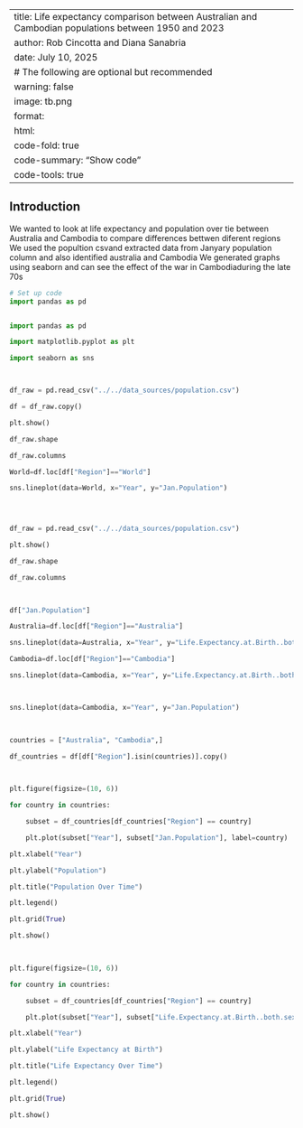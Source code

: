 
---
title: Life expectancy comparison between Australian and Cambodian populations between 1950 and 2023 
author: Rob Cincotta and Diana Sanabria
date: July 10, 2025
# The following are optional but recommended
warning: false
image: tb.png 
format:
  html:
    code-fold: true
    code-summary: "Show code"
    code-tools: true
---

## Introduction

We wanted to look at  life expectancy and population over tie between Australia and Cambodia to compare differences bettwen diferent regions  We used the popultion csvand extracted data from Janyary population column and also identified australia and Cambodia  We generated graphs using seaborn and can see the effect of the war in Cambodiaduring the late 70s 


```python
# Set up code
import pandas as pd


import pandas as pd

import matplotlib.pyplot as plt

import seaborn as sns



df_raw = pd.read_csv("../../data_sources/population.csv")

df = df_raw.copy()

plt.show()

df_raw.shape

df_raw.columns

World=df.loc[df["Region"]=="World"]

sns.lineplot(data=World, x="Year", y="Jan.Population")


 

df_raw = pd.read_csv("../../data_sources/population.csv")

plt.show()

df_raw.shape

df_raw.columns

 

df["Jan.Population"]

Australia=df.loc[df["Region"]=="Australia"]

sns.lineplot(data=Australia, x="Year", y="Life.Expectancy.at.Birth..both.sexes..years.")

Cambodia=df.loc[df["Region"]=="Cambodia"]

sns.lineplot(data=Cambodia, x="Year", y="Life.Expectancy.at.Birth..both.sexes..years.")



sns.lineplot(data=Cambodia, x="Year", y="Jan.Population")

            

countries = ["Australia", "Cambodia",]

df_countries = df[df["Region"].isin(countries)].copy()

 

plt.figure(figsize=(10, 6))

for country in countries:

    subset = df_countries[df_countries["Region"] == country]

    plt.plot(subset["Year"], subset["Jan.Population"], label=country)

plt.xlabel("Year")

plt.ylabel("Population")

plt.title("Population Over Time")

plt.legend()

plt.grid(True)

plt.show()

 

plt.figure(figsize=(10, 6))

for country in countries:

    subset = df_countries[df_countries["Region"] == country]

    plt.plot(subset["Year"], subset["Life.Expectancy.at.Birth..both.sexes..years."], label=country)

plt.xlabel("Year")

plt.ylabel("Life Expectancy at Birth")

plt.title("Life Expectancy Over Time")

plt.legend()

plt.grid(True)

plt.show()



```



